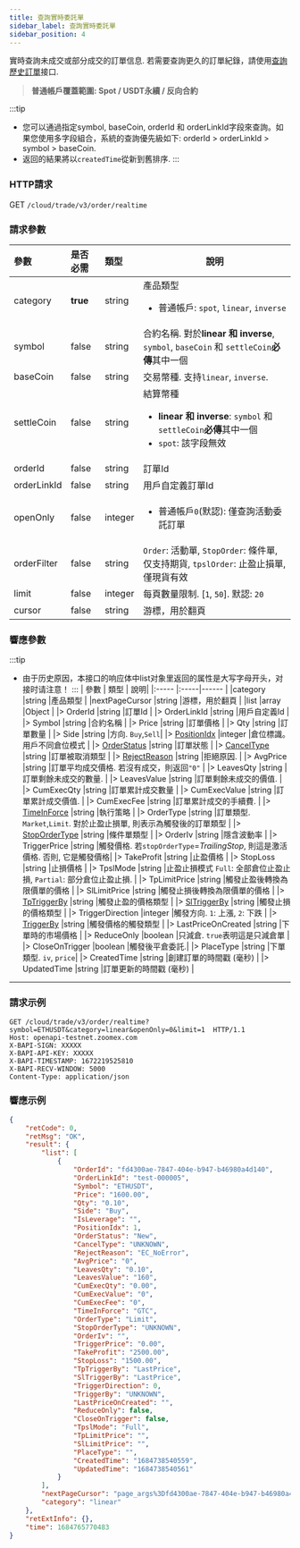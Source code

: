 ```yaml
---
title: 查詢實時委託單
sidebar_label: 查詢實時委託單
sidebar_position: 4
---
```

實時查詢未成交或部分成交的訂單信息. 若需要查詢更久的訂單紀錄，請使用[查詢歷史訂單](order-list#)接口.
> **普通帳戶覆蓋範圍: Spot / USDT永續 / 反向合約**

:::tip
- 您可以通過指定symbol, baseCoin, orderId 和 orderLinkId字段來查詢。如果您使用多字段組合，系統的查詢優先級如下: orderId > orderLinkId > symbol > baseCoin.
- 返回的結果將以`createdTime`從新到舊排序.
:::


### HTTP請求
GET `/cloud/trade/v3/order/realtime`

### 請求參數
| 參數 | 是否必需 | 類型 | 說明|
|:----- |:-------|:-----|------ |
|category |**true** |string |產品類型 <ul><li>普通帳戶: `spot`, `linear`, `inverse`</li></ul>|
|symbol |false |string |合約名稱. 對於**linear 和 inverse**, `symbol`, `baseCoin` 和 `settleCoin`**必傳**其中一個|
|baseCoin |false |string |交易幣種. 支持`linear`, `inverse`.|
|settleCoin |false |string |結算幣種 <ul><li><b>linear 和 inverse</b>: `symbol` 和 `settleCoin`**必傳**其中一個</li><li>`spot`: 該字段無效</li></ul>|
|orderId |false |string |訂單Id |
|orderLinkId |false |string |用戶自定義訂單Id |
|openOnly |false |integer |<ul><li>普通帳戶`0`(默認): 僅查詢活動委託訂單</li></ul>|
|orderFilter |false |string|`Order`: 活動單, `StopOrder`: 條件單, 仅支持期貨, `tpslOrder`: 止盈止損單, 僅現貨有效|
|limit |false |integer |每頁數量限制. [`1`, `50`]. 默認: `20`|
|cursor |false |string |游標，用於翻頁|

### 響應參數
:::tip
- 由于历史原因，本接口的响应体中list对象里返回的属性是大写字母开头，对接时请注意！
:::
| 參數 | 類型 | 說明|
|:----- |:-----|------ |
|category |string |產品類型 |
|nextPageCursor |string |游標，用於翻頁 |
|list |array |Object |
|> OrderId  |string |訂單Id |
|> OrderLinkId |string |用戶自定義Id |
|> Symbol |string |合約名稱 |
|> Price |string |訂單價格 |
|> Qty |string |訂單數量 |
|> Side |string |方向. `Buy`,`Sell`|
|> [PositionIdx](../enum#positionidx) |integer |倉位標識。用戶不同倉位模式 |
|> [OrderStatus](../enum#orderstatus) |string |訂單狀態 |
|> [CancelType](../enum#canceltype) |string |訂單被取消類型 |
|> [RejectReason](../enum#rejectreason) |string |拒絕原因. |
|> AvgPrice |string |訂單平均成交價格. 若沒有成交，則返回`"0"` |
|> LeavesQty |string |訂單剩餘未成交的數量.  |
|> LeavesValue |string |訂單剩餘未成交的價值.  |
|> CumExecQty |string |訂單累計成交數量 |
|> CumExecValue |string |訂單累計成交價值.  |
|> CumExecFee |string |訂單累計成交的手續費.  |
|> [TimeInForce](../enum#timeinforce) |string |執行策略 |
|> OrderType |string |訂單類型. `Market`,`Limit`. 對於止盈止損單, 則表示為觸發後的訂單類型 |
|> [StopOrderType](../enum#stopordertype) |string |條件單類型 |
|> OrderIv |string |隱含波動率 |
|> TriggerPrice |string |觸發價格. 若`stopOrderType`=_TrailingStop_, 則這是激活價格. 否則, 它是觸發價格|
|> TakeProfit |string |止盈價格 |
|> StopLoss |string |止損價格 |
|> TpslMode |string |止盈止損模式 `Full`: 全部倉位止盈止損, `Partial`: 部分倉位止盈止損. |
|> TpLimitPrice |string |觸發止盈後轉換為限價單的價格 |
|> SlLimitPrice |string |觸發止損後轉換為限價單的價格 |
|> [TpTriggerBy](../enum#triggerby) |string |觸發止盈的價格類型 |
|> [SlTriggerBy](../enum#triggerby) |string |觸發止損的價格類型 |
|> TriggerDirection |integer |觸發方向. `1`: 上漲, `2`: 下跌 |
|> [TriggerBy](../enum#triggerby) |string |觸發價格的觸發類型 |
|> LastPriceOnCreated |string |下單時的市場價格 |
|> ReduceOnly |boolean |只減倉. `true`表明這是只減倉單 |
|> CloseOnTrigger |boolean |觸發後平倉委託.|
|> PlaceType |string |下單類型. `iv`, `price`|
|> CreatedTime |string |創建訂單的時間戳 (毫秒) |
|> UpdatedTime |string |訂單更新的時間戳 (毫秒) |


---

### 請求示例

```shell
GET /cloud/trade/v3/order/realtime?symbol=ETHUSDT&category=linear&openOnly=0&limit=1  HTTP/1.1
Host: openapi-testnet.zoomex.com
X-BAPI-SIGN: XXXXX
X-BAPI-API-KEY: XXXXX
X-BAPI-TIMESTAMP: 1672219525810
X-BAPI-RECV-WINDOW: 5000
Content-Type: application/json
```

### 響應示例

```json
{
    "retCode": 0,
    "retMsg": "OK",
    "result": {
        "list": [
            {
                "OrderId": "fd4300ae-7847-404e-b947-b46980a4d140",
                "OrderLinkId": "test-000005",
                "Symbol": "ETHUSDT",
                "Price": "1600.00",
                "Qty": "0.10",
                "Side": "Buy",
                "IsLeverage": "",
                "PositionIdx": 1,
                "OrderStatus": "New",
                "CancelType": "UNKNOWN",
                "RejectReason": "EC_NoError",
                "AvgPrice": "0",
                "LeavesQty": "0.10",
                "LeavesValue": "160",
                "CumExecQty": "0.00",
                "CumExecValue": "0",
                "CumExecFee": "0",
                "TimeInForce": "GTC",
                "OrderType": "Limit",
                "StopOrderType": "UNKNOWN",
                "OrderIv": "",
                "TriggerPrice": "0.00",
                "TakeProfit": "2500.00",
                "StopLoss": "1500.00",
                "TpTriggerBy": "LastPrice",
                "SlTriggerBy": "LastPrice",
                "TriggerDirection": 0,
                "TriggerBy": "UNKNOWN",
                "LastPriceOnCreated": "",
                "ReduceOnly": false,
                "CloseOnTrigger": false,
                "TpslMode": "Full",
                "TpLimitPrice": "",
                "SlLimitPrice": "",
                "PlaceType": "",
                "CreatedTime": "1684738540559",
                "UpdatedTime": "1684738540561"
            }
        ],
        "nextPageCursor": "page_args%3Dfd4300ae-7847-404e-b947-b46980a4d140%26symbol%3D6%26",
        "category": "linear"
    },
    "retExtInfo": {},
    "time": 1684765770483
}
```
